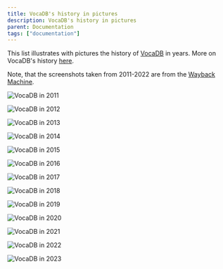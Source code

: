 ---
title: VocaDB's history in pictures
description: VocaDB's history in pictures
parent: Documentation
tags: ["documentation"]
---

This list illustrates with pictures the history of [VocaDB](https://vocadb.net/) in years. More on VocaDB's history [here](/docs/documentation/vocadbs-history).

Note, that the screenshots taken from 2011-2022 are from the [Wayback Machine](https://web.archive.org/web/20111101000000*/https://vocadb.net/).

![VocaDB in 2011](public/images/vocadb_history/VocaDB_2011.png)

![VocaDB in 2012](public/images/vocadb_history/VocaDB_2012.png)

![VocaDB in 2013](public/images/vocadb_history/VocaDB_2013.png)

![VocaDB in 2014](public/images/vocadb_history/VocaDB_2014.png)

![VocaDB in 2015](public/images/vocadb_history/VocaDB_2015.png)

![VocaDB in 2016](public/images/vocadb_history/VocaDB_2016.png)

![VocaDB in 2017](public/images/vocadb_history/VocaDB_2017.png)

![VocaDB in 2018](public/images/vocadb_history/VocaDB_2018.png)

![VocaDB in 2019](public/images/vocadb_history/VocaDB_2019.png)

![VocaDB in 2020](public/images/vocadb_history/VocaDB_2020.png)

![VocaDB in 2021](public/images/vocadb_history/VocaDB_2021.png)

![VocaDB in 2022](public/images/vocadb_history/VocaDB_2022.png)

![VocaDB in 2023](public/images/vocadb_history/VocaDB_2023.png)